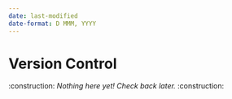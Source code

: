 ```yaml
---
date: last-modified
date-format: D MMM, YYYY
---
```


# Version Control

:construction: *Nothing here yet! Check back later.* :construction: